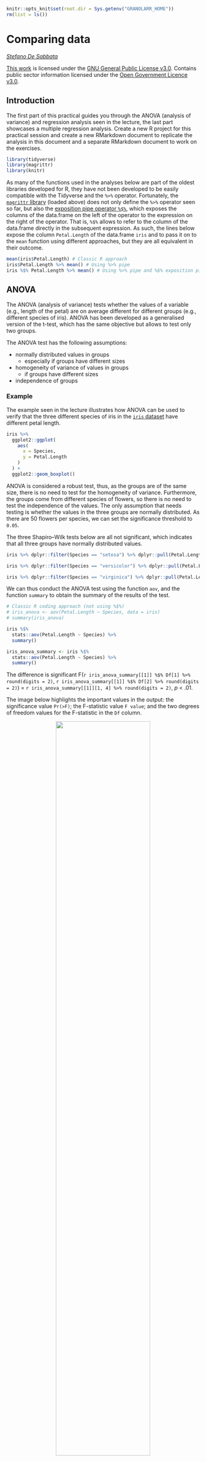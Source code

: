 ```r
knitr::opts_knit$set(root.dir = Sys.getenv("GRANOLARR_HOME"))
rm(list = ls())
```

# Comparing data

*[Stefano De Sabbata](https://stefanodesabbata.com)*

[This work](https://github.com/sdesabbata/granolarr) is licensed under the [GNU General Public License v3.0](https://www.gnu.org/licenses/gpl-3.0.html). Contains public sector information licensed under the [Open Government Licence v3.0](http://www.nationalarchives.gov.uk/doc/open-government-licence).

## Introduction

The first part of this practical guides you through the ANOVA (analysis of variance) and regression analysis seen in the lecture, the last part showcases a multiple regression analysis. Create a new R project for this practical session and create a new RMarkdown document to replicate the analysis in this document and a separate RMarkdown document to work on the exercises.

```r
library(tidyverse)
library(magrittr)
library(knitr)
```

As many of the functions used in the analyses below are part of the oldest libraries developed for R, they have not been developed to be easily compatible with the Tidyverse and the `%>%` operator. Fortunately, the [`magrittr` library](https://magrittr.tidyverse.org/index.html) (loaded above) does not only define the `%>%` operator seen so far, but also the [exposition pipe operator `%$%`](https://magrittr.tidyverse.org/reference/exposition.html), which exposes the columns of the data.frame on the left of the operator to the expression on the right of the operator. That is, `%$%` allows to refer to the column of the data.frame directly in the subsequent expression. As such, the lines below expose the column `Petal.Length` of the data.frame `iris` and to pass it on to the `mean` function using different approaches, but they are all equivalent in their outcome.

```r
mean(iris$Petal.Length) # Classic R approach
iris$Petal.Length %>% mean() # Using %>% pipe 
iris %$% Petal.Length %>% mean() # Using %>% pipe and %$% exposition pipe
```

## ANOVA

The ANOVA (analysis of variance) tests whether the values of a variable (e.g., length of the petal) are on average different for different groups (e.g., different species of iris). ANOVA has been developed as a generalised version of the t-test, which has the same objective but allows to test only two groups. 

The ANOVA test has the following assumptions:

- normally distributed values in groups
    - especially if groups have different sizes
- homogeneity of variance of values in groups
    - if groups have different sizes
- independence of groups

### Example

The example seen in the lecture illustrates how ANOVA can be used to verify that the three different species of iris in the [`iris` dataset](https://stat.ethz.ch/R-manual/R-devel/library/datasets/html/iris.html) have different petal length.

```r
iris %>%
  ggplot2::ggplot(
    aes(
      x = Species, 
      y = Petal.Length
    )
  ) +
  ggplot2::geom_boxplot()
```

ANOVA is considered a robust test, thus, as the groups are of the same size, there is no need to test for the homogeneity of variance. Furthermore, the groups come from different species of flowers, so there is no need to test the independence of the values. The only assumption that needs testing is whether the values in the three groups are normally distributed. As there are 50 flowers per species, we can set the significance threshold to `0.05`.

The three Shapiro–Wilk tests below are all not significant, which indicates that all three groups have normally distributed values.

```r
iris %>% dplyr::filter(Species == "setosa") %>% dplyr::pull(Petal.Length) %>% stats::shapiro.test()

iris %>% dplyr::filter(Species == "versicolor") %>% dplyr::pull(Petal.Length) %>% stats::shapiro.test()

iris %>% dplyr::filter(Species == "virginica") %>% dplyr::pull(Petal.Length) %>% stats::shapiro.test()
```

We can thus conduct the ANOVA test using the function `aov`, and the function `summary` to obtain the summary of the results of the test.

```r
# Classic R coding approach (not using %$%)
# iris_anova <- aov(Petal.Length ~ Species, data = iris)
# summary(iris_anova)

iris %$%
  stats::aov(Petal.Length ~ Species) %>%
  summary()
```

```r
iris_anova_summary <- iris %$%
  stats::aov(Petal.Length ~ Species) %>%
  summary()
```

The difference is significant F(`r iris_anova_summary[[1]] %$% Df[1] %>% round(digits = 2)`, `r iris_anova_summary[[1]] %$% Df[2] %>% round(digits = 2)`) = `r iris_anova_summary[[1]][1, 4] %>% round(digits = 2)`, *p* < .01. 

\newpage

The image below highlights the important values in the output: the significance value `Pr(>F)`; the F-statistic value `F value`; and the two degrees of freedom values for the F-statistic in the `Df` column.

<center>
![](images/ANOVA_output_annotated.png){width=70%}
</center>


## Exercise 314.1

```r
leicester_2011OAC <- readr::read_csv(paste0(Sys.getenv("GRANOLARR_HOME"), "/data/", "2011_OAC_Raw_uVariables_Leicester.csv"))
```

**Question 314.1.1:** Load the `2011_OAC_Raw_uVariables_Leicester.csv` dataset. Check whether the values of mean age (`u020`) are normally distributed, and whether they can be transformed to a normally distributed set using logarithmic or inverse hyperbolic sine functions.

**Question 314.1.2:** Check whether the values of mean age (`u020`) are normally distributed when looking at the different 2011OAC supergroups separately. Check whether they can be transformed to a normally distributed set using logarithmic or inverse hyperbolic sine functions.

**Question 314.1.3:** Is the distribution of mean age (`u020`) different in different 2011OAC supergroups in Leicester?


## Correlation

The term **correlation** is used to refer to a series of a standardised measures of covariance, which can be used to statistically assess whether two variables are related or not. 

Furthermore, if two variables are related, such measures can identify whether they are:

- positively related: 
  - entities with *high values* in one tend to have *high values* in the other;
  - entities with *low values* in one tend to have *low values* in the other;
- negatively: 
  - entities with *high values* in one tend to have *low values* in the other;
  - entities with *low values* in one tend to have *high values* in the other.


Correlation can be calculated in many ways, but there are three approaches which are by far the most common. They all start from the null hypothesis that there is no relationship between the variables. Thus, if the p-value is above a pre-defined significance threshold, the null hypothesis is rejected, and the conclusion is that there is a relationship between the two variables. 

If the test is significant is the case:

- a **positive** correlation value indicates a positive relationship;
- a **negative** correlation value indicates a negative relationship;
- the **square** of the correlation value can be taken as an indication of the percentage of shared variance between the two variables.

However, each one has different assumptions about the variables' distribution and thus implements the same general ideal measure in a different way:

- if two variables are **normally distributed**: 
  - *Pearson's r*;
- if two variables are **not normally distributed**:
  - if there are **no ties among values**:
    - *Spearman’s rho*;
  - if there are **ties among values**:
    - *Kendall’s tau*.

### Example

When studying how people live in cities, a number of questions might arise about where the live and how the move around the city. For instance, looking at a map of Leicester, it is clear that (has in many English cities) there seems to be a very high concentration of flats in the city centre. At the same time, there seems to be almost no flats at all in the suburbs. This might led us to ask: *"do households living in flats (and thus mostly in the city centre) own the same amount of cars as households living in the city center?"*

That could be due to many reasons. As the suburbs in England are largely residential, whereas most working places are located in the city centre. As such people living in flats might be more likely to walk or cycle to work, or commute using public transportation within the city or to other cities. City centres usually afford less spaces for parking. Many flats are rented to students, who might be less likely to own a car. The list could continue, but these are still hypothesis based on a certain (probably biased) view of the city. Can we use data analysis to explore whether there is any ground to such an hypothesis?

```r
ifelse(!dir.exists(file.path(Sys.getenv("GRANOLARR_HOME"), "tmp")), dir.create(file.path(Sys.getenv("GRANOLARR_HOME"), "tmp")), FALSE)

if (!dir.exists(file.path("./tmp", "E06000016"))) {
  unzip(paste0(Sys.getenv("GRANOLARR_HOME"), "/data/", "e06000016.zip"), exdir = "tmp")
}

library(sp)
library(sf)
library(rgdal)
leic_2011OAC_shp <- 
  rgdal::readOGR("tmp/E06000016/E06000016_Leicester.shp") %>%
  sf::st_as_sf()

library(tmap)
leic_2011OAC_shp %>%
  dplyr::left_join(
    leicester_2011OAC,
    by = c("oa_code" = "OA11CD")
  ) %>%
  dplyr::mutate(perc_flats = (u089/Total_Dwellings)*100) %>%
  tmap::tm_shape() +
  tmap::tm_polygons(
    "perc_flats",
    title = "Percentage\nof flats",
    palette = "viridis",
    legend.show = TRUE,
    border.alpha = 0
  ) +
  tmap::tm_layout(
    #bg.color = "#EBE3E1",
    frame = FALSE,
    legend.title.size=1,
    legend.text.size = 0.5,
    legend.position = c("left","bottom")
  ) +
  tmap::tm_credits(
    "Contains public sectorinformation licensed\nunder the Open Government Licence v3.0",
    size = 0.5,
    position = c("right", "bottom")
  )

unlink("tmp/E06000016", recursive = TRUE)
if(length(list.files(path = "./tmp", include.dirs = TRUE)) == 0){
  unlink("tmp", recursive = TRUE)
}
```

The dataset used to create the 2011 Output Area Classification (2011OAC) contains two variables that might help explore this issue. These data are not very current anymore, and they are not they values we might collect if we were to conduct a fresh survey for this specific study. However, they can still provide some insight.

- `u089`: count of flats per Output Area (OA). The statistical unit for this variable is `Household_Spaces`. As OAs vary in size and composition, we can use `Total_Household_Spaces` to calculate the percentage of flats per OA, which is a more stable measure.
  - `perc_flats = (u089 / Total_Household_Spaces) * 100`
- `u118`: 2 or more cars or vans in household. The statistical unit for this variable is `Household`. As OAs vary in size and composition, we can use `Total_Household_Spaces` to calculate the percentage of households per OA with 2 or more cars or vans, which is a more stable measure.
  - `perc_2ormore_cars = (u118 / Total_Households) * 100`

The process of transforming variables to be within a certain range (such as a percentage, thus using a `[0..100]` range, or a `[0..1]` range) is commonly referred to as **normalisation**. The process of transforming a variable to have mean zero and standard deviation one (z-scores) is commonly referred to as **standardisation**. However, note that these terms are sometime used interchangably.

```r
flats_and_cars <-
  leicester_2011OAC %>%
  dplyr::mutate(
    perc_flats = (u089 / Total_Household_Spaces) * 100,
    perc_2ormore_cars = (u118 / Total_Households) * 100
  ) %>%
  dplyr::select(
    OA11CD, supgrpname, supgrpcode,
    perc_flats, perc_2ormore_cars
  )
```

Plotting the two variables together in a scatterplot reveals a pattern. Indeed, a very low percentage of households living in flats own two or more cars. However, the proportion of households owning two or more cars who live in the suburbs seem to span almost throughout the whole range, from zero to 80%. That seems to indicate some level of negative relationship, but the picture is clearly far less clear-cut as we might have initially assumed. The initial assumption about car ownership for households living in flats seems to hold, but we probably didn't consider the situation in the suburbs with sufficient care.

```r
flats_and_cars %>%
  ggplot2::ggplot(aes(x = perc_flats, y = perc_2ormore_cars)) +
  ggplot2::geom_point(aes(color = supgrpname)) +
  ggplot2::scale_color_manual(values = c("#377eb8", "#e41a1c", "#f781bf", "#ffff33", "#ff7f00", "#984ea3", "#a65628")) +
  ggplot2::theme_bw()
```

The first step in establishing whether there is a relationship between the two variables is to assess whether they are normally distributed, and thus which correlation test we should use for the analysis. The scatterplot already seem to suggest that the variables are rather skewed. 

As there are `r leicester_2011OAC %>% tally() %>% pull(n)` OAs in Leicester, we can set the significance threshold to `0.01`. The results of the `stats::shapiro.test` functions below show that neither of the two variables are normally distributed. Transforming the variables using the *inverse hyperbolic sine* still does not result in normally distributed variables. Thus, we should discard *Pearson's r* as an option to explore the correlation between the two variables.

```r
flats_and_cars %>%
  dplyr::select(perc_flats, perc_2ormore_cars) %>%
  dplyr::mutate(
    ihs_perc_flats = asinh(perc_flats),
    ihs_perc_2omcars = asinh(perc_2ormore_cars)
  ) %>%
  pastecs::stat.desc(basic = FALSE, desc = FALSE, norm = TRUE) %>%
  knitr::kable()
```

The next step is to assess whether there are ties among the values in the two variables. The code below fist counts the number of cases per value. Then it counts the number of values for which the number of cases is greater than one.

```r
ties_perc_flats <-
  flats_and_cars %>%
  dplyr::count(perc_flats) %>%
  dplyr::filter(n > 1) %>% 
  # Specify wt = n() to count rows
  # otherwise n is taken as weight
  dplyr::count(wt = n()) %>%
  dplyr::pull(n)

ties_perc_2ormore_cars <-
  flats_and_cars %>%
  dplyr::count(perc_2ormore_cars) %>%
  dplyr::filter(n > 1) %>% 
  # Specify wt = n() to count rows
  # otherwise n is taken as weight
  dplyr::count(wt = n()) %>%
  dplyr::pull(n)
```

The variable `perc_flats` has `r as.integer(ties_perc_flats)` values with ties and `perc_2ormore_cars` has `r as.integer(ties_perc_2ormore_cars)`  values with ties. As such, using *Spearman's rho* is not advisable and *Kendall's tau* should be used. As above, we can set the significance threshold to `0.01`.

Finally, we can run the `stats::cor.test` function to assess the relationship between the two variables. The code below saves the results of the test to a variable. This afford to subsequent actions. First, we can show the full results by simply invoking the name of the variable (term used in the programming-related meaning here) in the final line of the code. Second, we can extract and square the estimate value in RMarkdwon in the following paragraph, to show the percentage of shared variace.

```r
flats_and_cars_corKendall <-
  flats_and_cars %$%
  stats::cor.test(
    perc_flats, perc_2ormore_cars, 
    method = "kendall"
  )

flats_and_cars_corKendall
```

```{}
The percentage of flats and the percentage of households 
owning 2 or more cars or vans per OA in the city of Leicester 
are negative related, as the relationship is significant 
(`p-value < 0.01`) and the correlation value is negative 
(`tau =` `r flats_and_cars_corKendall$estimate %>% 
round(digits = 2)`). The two variables share `r 
((flats_and_cars_corKendall$estimate ^ 2) * 100) %>% 
round(digits = 1)`% of variance. We can thus conclude 
that there is significant but very weak relationship 
between the two variables.
```

The percentage of flats and the percentage of households owning 2 or more cars or vans per OA in the city of Leicester are negative related, as the relationship is significant (`p-value < 0.01`) and the correlation value is negative (`tau =` `r flats_and_cars_corKendall$estimate %>% round(digits = 2)`). The two variables share `r ((flats_and_cars_corKendall$estimate ^ 2) * 100) %>% round(digits = 1)`% of variance. We can thus conclude that there is significant but very weak relationship between the two variables.

## Exercise 314.2

**Question 314.2.1:** As mentioned above, when discussing movement in cities, there is an assumption that people living in the city centre live in flats and work or cycle to work, whereas people living in the suburbs live in whole houses and commute via car. Study the correlation between the presence of flats (`u089`) and people commuting to work on foot, bicycle or other similar means (`u122`) in the same OAs. Consider whether the values might need to be normalised or otherwised transformed before starting the testing procedure. 

**Question 314.2.2:** Another interesting issue to explore is the relationship between car ownership and the use of public transport. Study the correlation between the presence of households owning 2 or more cars or vans (`u118`) and people commuting to work via public transport (`u120`) or on foot, bicycle or other similar means (`u122`) in the same OAs. Consider whether the values might need to be normalised or otherwised transformed before starting the testing procedure. 


```r
rm(list = ls())
```